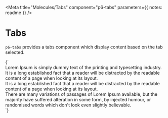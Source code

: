 
<Meta title="Molecules/Tabs" component="p6-tabs" parameters={{ notes: readme }} />

# Tabs

`p6-tabs` provides a tabs component which display content based on the tab selected.

<Preview>
  <Story name="Default" height="300px">
    {`
      <p6-tabs default="first">
        <div id="first" title="What is Lorem Ipsum?">
          Lorem Ipsum is simply dummy text of the printing and typesetting industry.
        </div>
        <div id="second" title="What is Lorem Ipsum?">
          It is a long established fact that a reader will be distracted by the readable content of a page when looking at its layout.
        </div>
        <div id="third" title="Why do we use it?">
          It is a long established fact that a reader will be distracted by the readable content of a page when looking at its layout.
        </div>
        <div id="fourth" title="What is Lorem Ipsum?">
          There are many variations of passages of Lorem Ipsum available, but the majority have suffered alteration in some form, by injected humour, or randomised words which don't look even slightly believable.
        </div>
      </p6-tabs>
    `}
  </Story>
</Preview>
